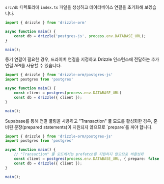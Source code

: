 
`src/db` 디렉토리에 `index.ts` 파일을 생성하고 데이터베이스 연결을 초기화해 보겠습니다.

```typescript
import { drizzle } from 'drizzle-orm'

async function main() {
    const db = drizzle('postgres-js', process.env.DATABASE_URL);
}

main();
```

동기 연결이 필요한 경우, 드라이버 연결을 지정하고 Drizzle 인스턴스에 전달하는 추가 연결 API를 사용할 수 있습니다.

```typescript
import { drizzle } from 'drizzle-orm/postgres-js'
import postgres from 'postgres'

async function main() {
    const client = postgres(process.env.DATABASE_URL)
    const db = drizzle({ client });
}

main();
```

<Callout title='팁'>
Supabase를 통해 연결 풀링을 사용하고 "Transaction" 풀 모드를 활성화한 경우, 준비된 문장(prepared statements)이 지원되지 않으므로 `prepare`를 꺼야 합니다.

```typescript
import { drizzle } from 'drizzle-orm/postgres-js'
import postgres from 'postgres'

async function main() {
    // "Transaction" 풀 모드에서는 prefetch를 지원하지 않으므로 비활성화
    const client = postgres(process.env.DATABASE_URL, { prepare: false })
    const db = drizzle({ client });
}

main();
```
</Callout>


